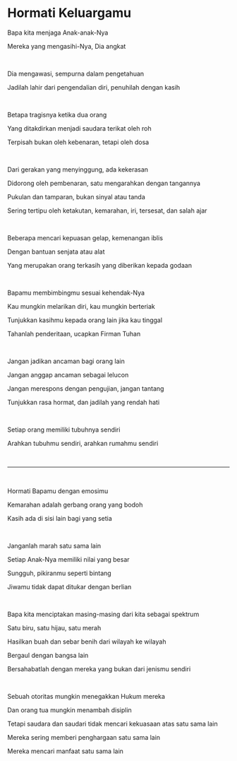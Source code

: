 # Hormati Keluargamu

Bapa kita menjaga Anak-anak-Nya

Mereka yang mengasihi-Nya, Dia angkat

<br />

Dia mengawasi, sempurna dalam pengetahuan

Jadilah lahir dari pengendalian diri, penuhilah dengan kasih

<br />

Betapa tragisnya ketika dua orang

Yang ditakdirkan menjadi saudara terikat oleh roh

Terpisah bukan oleh kebenaran, tetapi oleh dosa

<p></p>

<br />

Dari gerakan yang menyinggung, ada kekerasan

Didorong oleh pembenaran, satu mengarahkan dengan tangannya

Pukulan dan tamparan, bukan sinyal atau tanda

Sering tertipu oleh ketakutan, kemarahan, iri, tersesat, dan salah ajar

<br />

Beberapa mencari kepuasan gelap, kemenangan iblis

Dengan bantuan senjata atau alat

Yang merupakan orang terkasih yang diberikan kepada godaan

<p></p>

<br />

Bapamu membimbingmu sesuai kehendak-Nya

Kau mungkin melarikan diri, kau mungkin berteriak

Tunjukkan kasihmu kepada orang lain jika kau tinggal

Tahanlah penderitaan, ucapkan Firman Tuhan

<br />

Jangan jadikan ancaman bagi orang lain

Jangan anggap ancaman sebagai lelucon

Jangan merespons dengan pengujian, jangan tantang

Tunjukkan rasa hormat, dan jadilah yang rendah hati

<br />

Setiap orang memiliki tubuhnya sendiri

Arahkan tubuhmu sendiri, arahkan rumahmu sendiri

<br />

---

<br />

Hormati Bapamu dengan emosimu

Kemarahan adalah gerbang orang yang bodoh

Kasih ada di sisi lain bagi yang setia

<p></p>

<br />

Janganlah marah satu sama lain

Setiap Anak-Nya memiliki nilai yang besar

Sungguh, pikiranmu seperti bintang

Jiwamu tidak dapat ditukar dengan berlian

<br />

Bapa kita menciptakan masing-masing dari kita sebagai spektrum

Satu biru, satu hijau, satu merah

Hasilkan buah dan sebar benih dari wilayah ke wilayah

Bergaul dengan bangsa lain

Bersahabatlah dengan mereka yang bukan dari jenismu sendiri

<p></p>

<br />

Sebuah otoritas mungkin menegakkan Hukum mereka

Dan orang tua mungkin menambah disiplin

Tetapi saudara dan saudari tidak mencari kekuasaan atas satu sama lain

Mereka sering memberi penghargaan satu sama lain

Mereka mencari manfaat satu sama lain

<p></p>